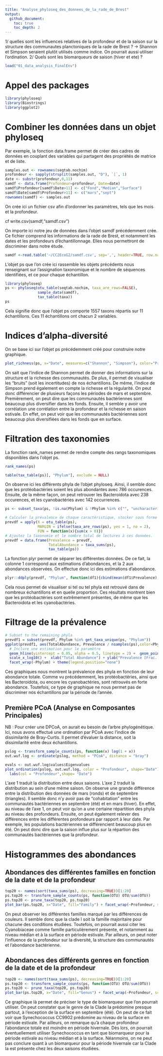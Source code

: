 ```yaml
---
title: "Analyse_phyloseq_des_donnees_de_la_rade_de_Brest"
output: 
  github_document:
    toc: true
    toc_depth: 2
---
```


1/ quelles sont les influences relatives de la profondeur et de la saison sur la structure des communautes planctoniques de la rade de Brest ? 
-> Shannon et Simpson seraient plutôt utilisés comme indice. On pourrait aussi utiliser l'ordination. 
2/ Quels sont les biomarqueurs de saison (hiver et ete) ?

```r
load("01_data_analysis_FinalEnv")
```

# Appel des packages

```r
library(phyloseq)
library(Biostrings)
library(ggplot2)
```

# Combiner les données dans un objet phyloseq

Par exemple, la fonction data.frame permet de créer des cadres de données en couplant des variables qui partagent des propriétés de matrice et de liste.

```r
samples.out <- rownames(seqtab.nochim)
profondeur <- sapply(strsplit(samples.out, "D"), `[`, 1)
date <- substr(profondeur,0,11)
samdf <- data.frame(Profondeur=profondeur, Date=date)
samdf$Profondeur[samdf$Date>11] <- c("Fond","Median","Surface")
samdf$Date[samdf$Profondeur>11] <- c("mars","sept")
rownames(samdf) <- samples.out
```

On crée ici un fichier csv afin d'ordonner les paramètres, tels que les mois et la profondeur.

cf write.csv(samdf,"samdf.csv")

On importe ici notre jeu de données dans l'objet samdf précédemment crée. Ce fichier comprend les informations de la rade de Brest, et notamment les dates et les profondeurs d'échantillonnage. Elles nous permettront de discriminer dans notre étude.

```r
samdf <-read.table('~/CC2EcoG2/samdf.csv', sep=',', header=TRUE, row.names=1)
```

L'objet ps que l'on crée ici rassemble les objets précédents nous renseignant sur l'assignation taxonomique et le nombre de séquences identifiées, et ce pour chaque échantillon.

```r
library(phyloseq)
ps <- phyloseq(otu_table(seqtab.nochim, taxa_are_rows=FALSE), 
               sample_data(samdf), 
               tax_table(taxa))
ps
```
Cela signifie donc que l'objet ps comporte 1557 taxons répartis sur 11 échantillons. Ces 11 échantillons ont chacun 2 variables. 

# Indices d'alpha-diversité

On se base ici sur l'objet ps précédemment créé pour construire notre graphique. 

```r
plot_richness(ps, x="Date", measures=c("Shannon", "Simpson"), color="Profondeur")
```

On sait que l'indice de Shannon permet de donner des informations sur la structure et la richesse des communautés. De plus, il permet de visualiser les "bruits" (soit les incertitudes) de nos échantillons. De même, l'indice de Simpson prend également en compte la richesse et la régularité.
On peut donc différencier de plusieurs façons les périodes de mars et septembre. Premièrement, on peut dire que les communautés bactériennes sont beaucoup plus diversifier dans les fonds. Ensuite, il semble y avoir une corrélation une corrélation entre la profondeur et la richesse en saison estivale. En effet, on peut voir que les communautés bactériennes sont beaucoup plus diversifiées dans les fonds que en surface. 

# Filtration des taxonomies

La fonction rank_names permet de rendre compte des rangs taxonomiques disponibles dans l'objet ps.

```r
rank_names(ps)
```

```r
table(tax_table(ps)[, "Phylum"], exclude = NULL)
```

On observe ici les différents phyla de l'objet phyloseq. Ainsi, il semble donc que les protéobactéries soient les plus abondantes avec 786 occurences. Ensuite, de la même façon, on peut retrouver les Bacteroidota avec 238 occurences, et les cyanobactéries avec 142 occurrences. 

```r
ps <- subset_taxa(ps, !is.na(Phylum) & !Phylum %in% c("", "uncharacterized"))
```

```r
# Calculer la prévalence de chaque caractéristique, stocker sous forme de data.frame
prevdf = apply(X = otu_table(ps),
               MARGIN = ifelse(taxa_are_rows(ps), yes = 1, no = 2),
               FUN = function(x){sum(x > 0)})
# Ajoutez la taxonomie et le nombre total de lectures à ces données.
prevdf = data.frame(Prevalence = prevdf,
                    TotalAbundance = taxa_sums(ps),
                    tax_table(ps))
```

La fonction plyr permet de séparer les différentes données. De ce fait, la colonne 1 correspond aux estimations d'abondances, et la 2 aux abondances observées. On effectue donc ici des estimations d'abondance.

```r
plyr::ddply(prevdf, "Phylum", function(df1){cbind(mean(df1$Prevalence),sum(df1$Prevalence))})
```

Cela nous permet de visualiser si tel ou tel phyla est retrouvé dans de nombreux échantillons et en quelle proportion. Ces résultats montrent bien que les protéobactéries sont extrêmement présentes, de même que les Bacteroidota et les cyanobactéries.

# Filtrage de la prévalence

```r
# Subset to the remaining phyla
prevdf1 = subset(prevdf, Phylum %in% get_taxa_unique(ps, "Phylum"))
ggplot(prevdf1, aes(TotalAbundance, Prevalence / nsamples(ps),color=Phylum)) +
  # Inclure une estimation pour le paramètre
  geom_hline(yintercept = 0.05, alpha = 0.5, linetype = 2) +  geom_point(size = 2, alpha = 0.7) +
  scale_x_log10() +  xlab("Total Abundance") + ylab("Prevalence [Frac. Samples]") +
  facet_wrap(~Phylum) + theme(legend.position="none")
```

Ces graphiques nous montrent la prévalence des phyla en fonction de leur abondance totale. Comme vu précédemment, les protéobactéries, ainsi que les Bacteroidota, ou encore les cyanobactéries, sont retrouvés en forte abondance. Toutefois, ce type de graphique ne nous permet pas de discriminer nos échantillons par la période de l'année.

## Première PCoA (Analyse en Composantes Principales)

NB : Pour créer une DPCoA, on aurait eu besoin de l'arbre phylogénétique.
Ici, nous avons effectué une ordination par PCoA avec l'indice de dissimilarité de Bray-Curtis. Il permet d'évaluer la distance, soit la dissimilarité entre deux échantillons.

```r
pslog <- transform_sample_counts(ps, function(x) log(1 + x))
out.wuf.log <- ordinate(pslog, method = "PCoA", distance = "bray")
```

```r
evals <- out.wuf.log$values$Eigenvalues
plot_ordination(pslog, out.wuf.log, color = "Profondeur", shape="Date") +
  labs(col = "Profondeur",shape= "Date")
```

L'axe 1 traduit la distribution entre deux saisons. L'axe 2 traduit la distribution au sein d'une même saison.
On observe une grande différence entre la distribution des données de mars (ronds) et de septembre (triangles). 
Il semble donc n'y avoir pas de "cohabitation" entre les communautés bactériennes en septembre (été) et en mars (hiver). En effet, au niveau de l'axe 1, on peut voir qu'on a une certaine répartition des phyla au niveau des profondeurs. 
Ensuite, on peut également relever des différences entre les différentes profondeurs par rapport à leur date. Par exemple, les populations bactériennes se différencient beaucoup plus en été. On peut donc dire que la saison influe plus sur la répartion des communautés bactériennes que la profondeur.

# Histogrammes des abondances

## Abondances des différentes familles en fonction de la date et de la profondeur

```r
top20 <- names(sort(taxa_sums(ps), decreasing=TRUE))[1:20]
ps.top20 <- transform_sample_counts(ps, function(OTU) OTU/sum(OTU))
ps.top20 <- prune_taxa(top20, ps.top20)
plot_bar(ps.top20, x="Date", fill="Family") + facet_wrap(~Profondeur, scales="free_x")
```

On peut observer les différentes familles marqué par les différences de couleurs. Il semble donc que la clade I soit la famille majoritaire pour chacune des conditions étudiées. Toutefois, on pourrait aussi citer les Cyanobiaceae comme famille particulièrement présente, et notamment au niveau médian et à la surface en période estivale.
Par ailleurs, on peut noter l'influence de la profondeur sur la diversité, la structure des communautés et l'abondance bactérienne.

## Abondances des différents genres en fonction de la date et de la profondeur

```r
top20 <- names(sort(taxa_sums(ps), decreasing=TRUE))[1:20]
ps.top20 <- transform_sample_counts(ps, function(OTU) OTU/sum(OTU))
ps.top20 <- prune_taxa(top20, ps.top20)
plot_bar(ps.top20, x="Date", fill="Genus") + facet_wrap(~Profondeur, scales="free_x")
```

Ce graphique là permet de préciser le type de biomarqueur que l'on pourrait utiliser. On peut constater que le genre de la Clade Ia prédomine presque partout, à l'exception de la surface en septembre (été). On peut de ce fait voir que Synechococcus CC9902 prédomine au niveau de la surface en période estivale.
Par ailleurs, on remarque qu'à chaque profondeur l'abondance totale est moindre en période hivernale. Dès lors, on pourrait éventuellement utiliser Synechococcus en tant que biomarqueur pour la période estivale au niveau médian et à la surface. 
Néanmoins, on ne peut pas conclure quant à un biomarqueur pour la période hivernale car la Clade Ia est présente chez les deux saisons étudiées.













